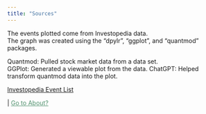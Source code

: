 ```yaml
---
title: "Sources"
---
```


The events plotted come from Investopedia data.  
The graph was created using the "dpylr", "ggplot", and "quantmod" packages.

Quantmod: Pulled stock market data from a data set.  
GGPlot: Generated a viewable plot from the data.
ChatGPT: Helped transform quantmod data into the plot.

[Investopedia Event List](https://www.investopedia.com/timeline-of-stock-market-crashes-5217820#:~:text=Some%20of%20the%20most%20significant,following%20the%20outbreak%20of%20COVID.)

<div class="nav-right">
 | [Go to About?](about.qmd){style="color: #549471;"}
</div>